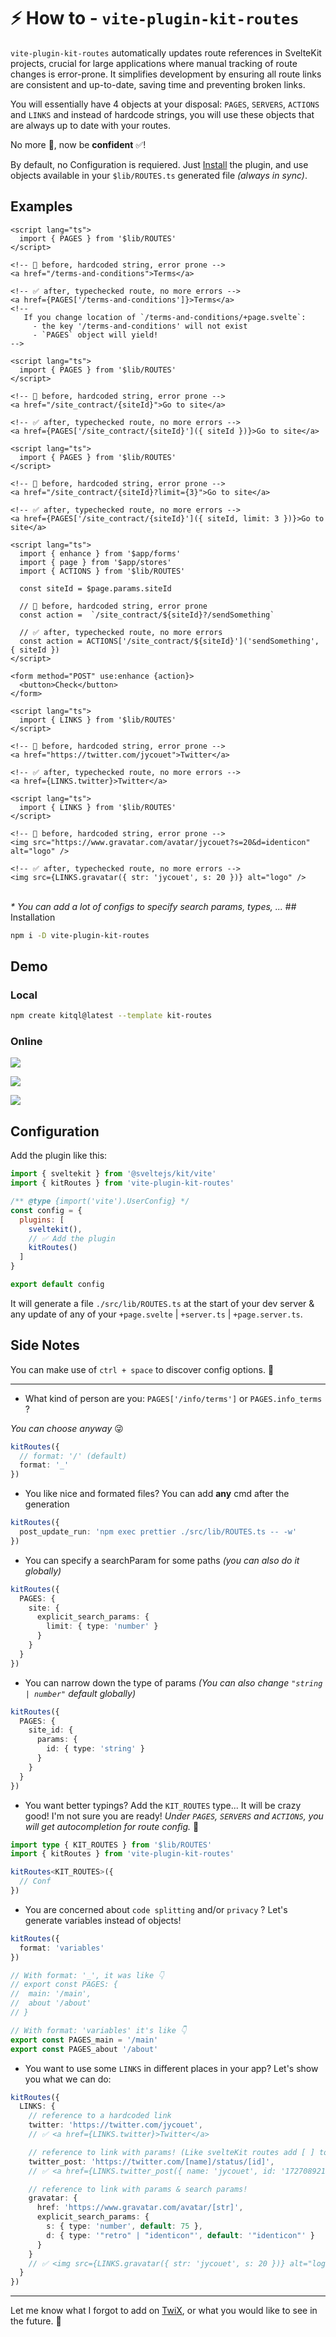 
# ⚡ How to - `vite-plugin-kit-routes`

`vite-plugin-kit-routes` automatically updates route references in SvelteKit projects, crucial for
large applications where manual tracking of route changes is error-prone. It simplifies development
by ensuring all route links are consistent and up-to-date, saving time and preventing broken links.

You will essentially have 4 objects at your disposal: `PAGES`, `SERVERS`, `ACTIONS` and `LINKS` and
instead of hardcode strings, you will use these objects that are always up to date with your routes.

No more 🤞, now be **confident** ✅!

By default, no Configuration is requiered. Just [Install](#installation) the plugin, and use objects
available in your `$lib/ROUTES.ts` generated file _(always in sync)_.

## Examples

```svelte filename="PAGES - First example" {2, 9}
<script lang="ts">
  import { PAGES } from '$lib/ROUTES'
</script>

<!-- 🤞 before, hardcoded string, error prone -->
<a href="/terms-and-conditions">Terms</a>

<!-- ✅ after, typechecked route, no more errors -->
<a href={PAGES['/terms-and-conditions']}>Terms</a>
<!-- 
   If you change location of `/terms-and-conditions/+page.svelte`: 
     - the key '/terms-and-conditions' will not exist
     - `PAGES` object will yield! 
-->
```

```svelte filename="PAGES - With 1 route param" {2, 9}
<script lang="ts">
  import { PAGES } from '$lib/ROUTES'
</script>

<!-- 🤞 before, hardcoded string, error prone -->
<a href="/site_contract/{siteId}">Go to site</a>

<!-- ✅ after, typechecked route, no more errors -->
<a href={PAGES['/site_contract/{siteId}']({ siteId })}>Go to site</a>
```

```svelte filename="PAGES - With 1 Search Param*" {2, 9}
<script lang="ts">
  import { PAGES } from '$lib/ROUTES'
</script>

<!-- 🤞 before, hardcoded string, error prone -->
<a href="/site_contract/{siteId}?limit={3}">Go to site</a>

<!-- ✅ after, typechecked route, no more errors -->
<a href={PAGES['/site_contract/{siteId}']({ siteId, limit: 3 })}>Go to site</a>
```

```svelte filename="ACTIONS - With a named action" {4, 12}
<script lang="ts">
  import { enhance } from '$app/forms'
  import { page } from '$app/stores'
  import { ACTIONS } from '$lib/ROUTES'

  const siteId = $page.params.siteId

  // 🤞 before, hardcoded string, error prone
  const action =  `/site_contract/${siteId}?/sendSomething`

  // ✅ after, typechecked route, no more errors
  const action = ACTIONS['/site_contract/${siteId}']('sendSomething', { siteId })
</script>

<form method="POST" use:enhance {action}>
  <button>Check</button>
</form>
```

```svelte filename="LINKS - 1 reference in config*" {2, 9}
<script lang="ts">
  import { LINKS } from '$lib/ROUTES'
</script>

<!-- 🤞 before, hardcoded string, error prone -->
<a href="https://twitter.com/jycouet">Twitter</a>

<!-- ✅ after, typechecked route, no more errors -->
<a href={LINKS.twitter}>Twitter</a>
```

```svelte filename="LINKS - with params & search params*" {2, 9}
<script lang="ts">
  import { LINKS } from '$lib/ROUTES'
</script>

<!-- 🤞 before, hardcoded string, error prone -->
<img src="https://www.gravatar.com/avatar/jycouet?s=20&d=identicon" alt="logo" />

<!-- ✅ after, typechecked route, no more errors -->
<img src={LINKS.gravatar({ str: 'jycouet', s: 20 })} alt="logo" />
```

<br />
<em>* You can add a lot of configs to specify search params, types, ...</em>
## Installation

```sh npm2yarn
npm i -D vite-plugin-kit-routes
```

## Demo

### Local

```bash
npm create kitql@latest --template kit-routes
```

### Online

[![](https://img.shields.io/badge/Open_in-SvelteLab-black?logo=svelte&color=%23FF3E00)](https://www.sveltelab.dev/?provider=github&owner=jycouet&repo=kitql&branch=main&path=%2Fpackages%2Fcreate-kitql%2Ftemplates%2Fkit-routes)

[![](https://img.shields.io/badge/Open_in-CodeSandbox-black?logo=codesandbox&color=%23151515)](https://codesandbox.io/p/sandbox/github/jycouet/kitql/tree/main/packages/create-kitql/templates/kit-routes)

[![](https://img.shields.io/badge/Open_in-StackBlitz-black?logo=stackblitz&color=%231269D3)](https://stackblitz.com/github.com/jycouet/kitql/tree/main/packages/create-kitql/templates/kit-routes)

## Configuration

Add the plugin like this:

```js filename="vite.config.js" {2, 9}
import { sveltekit } from '@sveltejs/kit/vite'
import { kitRoutes } from 'vite-plugin-kit-routes'

/** @type {import('vite').UserConfig} */
const config = {
  plugins: [
    sveltekit(),
    // ✅ Add the plugin
    kitRoutes()
  ]
}

export default config
```

It will generate a file `./src/lib/ROUTES.ts` at the start of your dev server & any update of any of
your `+page.svelte` | `+server.ts` | `+page.server.ts`.

## Side Notes

<Callout>You can make use of `ctrl + space` to discover config options. 🎉</Callout>

---

- What kind of person are you: `PAGES['/info/terms']` or `PAGES.info_terms` ?

_You can choose anyway_ 😜

```ts filename="vite.config.ts"
kitRoutes({
  // format: '/' (default)
  format: '_'
})
```

- You like nice and formated files? You can add **any** cmd after the generation

```ts filename="vite.config.ts"
kitRoutes({
  post_update_run: 'npm exec prettier ./src/lib/ROUTES.ts -- -w'
})
```

- You can specify a searchParam for some paths _(you can also do it globally)_

```ts filename="vite.config.ts"
kitRoutes({
  PAGES: {
    site: {
      explicit_search_params: {
        limit: { type: 'number' }
      }
    }
  }
})
```

- You can narrow down the type of params _(You can also change `"string | number"` default
  globally)_

```ts filename="vite.config.ts"
kitRoutes({
  PAGES: {
    site_id: {
      params: {
        id: { type: 'string' }
      }
    }
  }
})
```

- You want better typings? Add the `KIT_ROUTES` type... It will be crazy good! I'm not sure you are
  ready! _Under `PAGES`, `SERVERS` and `ACTIONS`, you will get autocompletion for route config._ 🤯

```ts filename="vite.config.ts"
import type { KIT_ROUTES } from '$lib/ROUTES'
import { kitRoutes } from 'vite-plugin-kit-routes'

kitRoutes<KIT_ROUTES>({
  // Conf
})
```

- You are concerned about `code splitting` and/or `privacy` ? Let's generate variables instead of
  objects!

```ts filename="vite.config.ts"
kitRoutes({
  format: 'variables'
})
```

```ts filename="src/lib/ROUTES.ts" {7-9}
// With format: '_', it was like 👇
// export const PAGES: {
//  main: '/main',
//  about '/about'
// }

// With format: 'variables' it's like 👇
export const PAGES_main = '/main'
export const PAGES_about '/about'
```

- You want to use some `LINKS` in different places in your app? Let's show you what we can do:

```ts filename="vite.config.ts"
kitRoutes({
  LINKS: {
    // reference to a hardcoded link
    twitter: 'https://twitter.com/jycouet',
    // ✅ <a href={LINKS.twitter}>Twitter</a>

    // reference to link with params! (Like svelteKit routes add [ ] to specify params)
    twitter_post: 'https://twitter.com/[name]/status/[id]',
    // ✅ <a href={LINKS.twitter_post({ name: 'jycouet', id: '1727089217707159569' })}>Twitter Post</a>

    // reference to link with params & search params!
    gravatar: {
      href: 'https://www.gravatar.com/avatar/[str]',
      explicit_search_params: {
        s: { type: 'number', default: 75 },
        d: { type: '"retro" | "identicon"', default: '"identicon"' }
      }
    }
    // ✅ <img src={LINKS.gravatar({ str: 'jycouet', s: 20 })} alt="logo" />
  }
})
```

---

Let me know what I forgot to add on [TwiX](https://twitter.com/jycouet), or what you would like to
see in the future. 🙏
